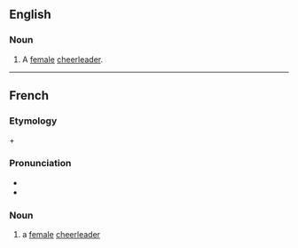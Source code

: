 ==English==

===Noun===
{{en-noun}}

# A [[female]] [[cheerleader]].

----

==French==

===Etymology===
{{der|fr|en|pom-pom}} + {{m|en|girl}}

===Pronunciation===
* {{fr-IPA|pome-pome gueurl}}
* {{audio|fr|Fr-Paris--pom-pom girl.ogg|Audio (Paris)}}

===Noun===
{{fr-noun|f|head=pom-pom girl|pom-pom girls}}

# a [[female]] [[cheerleader]]